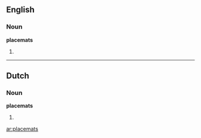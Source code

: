 ==English==
===Noun===
'''placemats'''
# {{plural of|[[placemat]]}}

----

==Dutch==
===Noun===
'''placemats'''
# {{plural of|placemat|lang=Dutch}}

[[ar:placemats]]